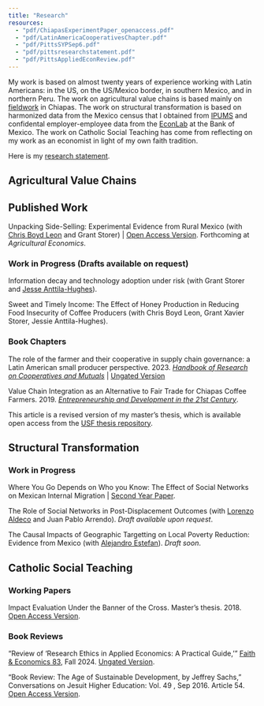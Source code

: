 ```yaml
---
title: "Research"
resources:
  - "pdf/ChiapasExperimentPaper_openaccess.pdf"
  - "pdf/LatinAmericaCooperativesChapter.pdf"
  - "pdf/PittsSYPSep6.pdf"
  - "pdf/pittsresearchstatement.pdf"
  - "pdf/PittsAppliedEconReview.pdf"
---
```

My work is based on almost twenty years of experience working
with Latin Americans: in the US, on the US/Mexico border, in southern Mexico,
and in northern Peru. The work on agricultural value chains is based
mainly on [fieldwork](fieldwork.html) in Chiapas. The work on structural transformation
is based on harmonized data from the Mexico census that I obtained from [IPUMS](https://international.ipums.org/international/)
and confidental employer-employee data from the [EconLab](https://www.banxico.org.mx/EconLab/inicio)
at the Bank of Mexico. The work on Catholic Social Teaching has come from reflecting
on my work as an economist in light of my own faith tradition. 

Here is my [research statement](pdf/pittsresearchstatement.pdf).

## Agricultural Value Chains
## Published Work
Unpacking Side-Selling: Experimental Evidence from Rural Mexico (with [Chris Boyd Leon](https://www.chrismboyd.com/) and Grant Storer) | [Open Access Version](pdf/ChiapasExperimentPaper_openaccess.pdf). Forthcoming at *Agricultural Economics*. 

### Work in Progress (Drafts available on request)
Information decay and technology adoption under risk
(with Grant Storer and [Jesse Anttila-Hughes](https://sites.google.com/site/jesseanttilahughes/)).

Sweet and Timely Income: The Effect of Honey Production in Reducing Food Insecurity of Coffee Producers (with Chris Boyd Leon, Grant Xavier Storer, Jessie Anttila-Hughes).

### Book Chapters
The role of the farmer and their cooperative in supply chain governance: a Latin American small producer perspective. 2023. 
*[Handbook of Research on Cooperatives and Mutuals](https://www.elgaronline.com/edcollbook/book/9781802202618/9781802202618.xml)* | [Ungated Version](pdf/LatinAmericaCooperativesChapter.pdf)

Value Chain Integration as an Alternative to Fair Trade for Chiapas Coffee Farmers. 2019. *[Entrepreneurship and Development in the 21st Century](https://www.emerald.com/insight/content/doi/10.1108/978-1-78973-233-720191007/full/html)*. 

This article is a revised version of my master's thesis, which is available open access from the [USF thesis repository](https://repository.usfca.edu/thes/1079/).

## Structural Transformation
### Work in Progress
Where You Go Depends on Who you Know: The Effect of Social Networks on Mexican Internal Migration  | 
[Second Year Paper](pdf/PittsSYPSep6.pdf).

The Role of Social Networks in Post-Displacement Outcomes (with [Lorenzo Aldeco](https://www.lorenzo-aldeco.com/) and Juan Pablo Arrendo). *Draft available upon request*.

The Causal Impacts of Geographic Targetting on Local Poverty Reduction: Evidence from Mexico
(with [Alejandro Estefan](https://sites.google.com/nd.edu/alejandroestefan/home)). *Draft soon*.

## Catholic Social Teaching
### Working Papers
Impact Evaluation Under the Banner of the Cross. Master's thesis. 2018. [Open Access Version](https://scholarcommons.scu.edu/jst_dissertations/30/).

### Book Reviews
"Review of 'Research Ethics in Applied Economics: A Practical Guide,'" [Faith & Economics 83](https://christianeconomists.org/faith-economics/articles/), Fall 2024. [Ungated Version](pdf/PittsAppliedEconReview.pdf).

"Book Review: The Age of Sustainable Development, by Jeffrey Sachs," Conversations on Jesuit Higher
Education: Vol. 49 , Sep 2016. Article 54. [Open Access Version](https://epublications.marquette.edu/cgi/viewcontent.cgi?article=2015&context=conversations).
